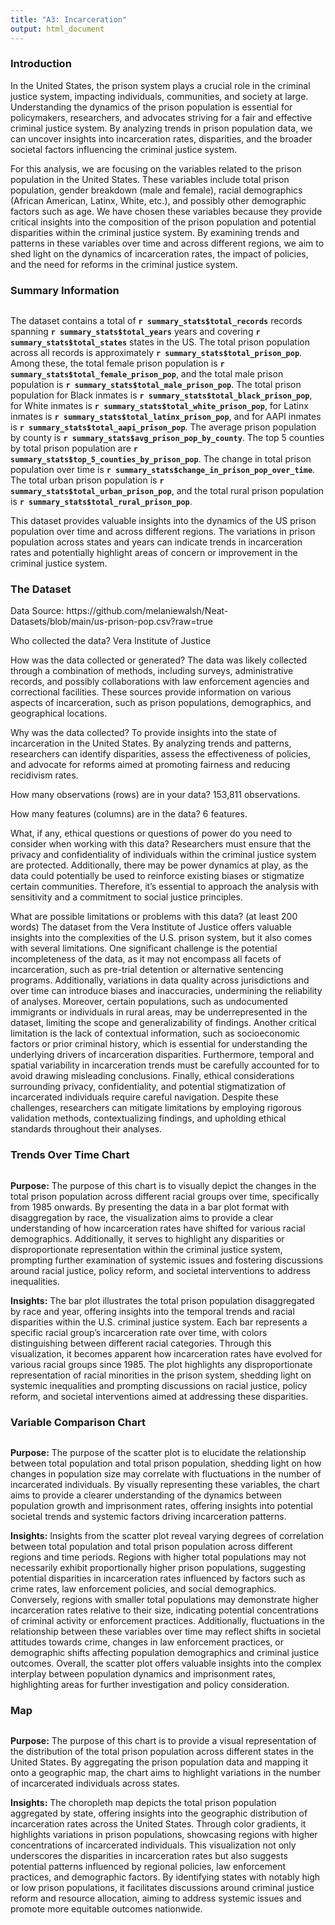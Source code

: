 ```yaml
---
title: "A3: Incarceration"
output: html_document
---
```


### Introduction

In the United States, the prison system plays a crucial role in the criminal justice system, impacting individuals, communities, and society at large. Understanding the dynamics of the prison population is essential for policymakers, researchers, and advocates striving for a fair and effective criminal justice system. By analyzing trends in prison population data, we can uncover insights into incarceration rates, disparities, and the broader societal factors influencing the criminal justice system.

For this analysis, we are focusing on the variables related to the prison population in the United States. These variables include total prison population, gender breakdown (male and female), racial demographics (African American, Latinx, White, etc.), and possibly other demographic factors such as age. We have chosen these variables because they provide critical insights into the composition of the prison population and potential disparities within the criminal justice system. By examining trends and patterns in these variables over time and across different regions, we aim to shed light on the dynamics of incarceration rates, the impact of policies, and the need for reforms in the criminal justice system.

### Summary Information

```r
```

The dataset contains a total of **`r summary_stats$total_records`** records spanning 
**`r summary_stats$total_years`** years and covering **`r summary_stats$total_states`** states in the US. 
The total prison population across all records is approximately **`r summary_stats$total_prison_pop`**. 
Among these, the total female prison population is **`r summary_stats$total_female_prison_pop`**, 
and the total male prison population is **`r summary_stats$total_male_prison_pop`**. 
The total prison population for Black inmates is **`r summary_stats$total_black_prison_pop`**, 
for White inmates is **`r summary_stats$total_white_prison_pop`**, for Latinx inmates is **`r summary_stats$total_latinx_prison_pop`**, 
and for AAPI inmates is **`r summary_stats$total_aapi_prison_pop`**. The average prison population by county is **`r summary_stats$avg_prison_pop_by_county`**. 
The top 5 counties by total prison population are **`r summary_stats$top_5_counties_by_prison_pop`**. The change in total prison population over time is **`r summary_stats$change_in_prison_pop_over_time`**. 
The total urban prison population is **`r summary_stats$total_urban_prison_pop`**, and the total rural prison population is **`r summary_stats$total_rural_prison_pop`**.

This dataset provides valuable insights into the dynamics of the US prison population over time and across different regions. The variations in prison population across states and years can indicate trends in incarceration rates and potentially highlight areas of concern or improvement in the criminal justice system.

### The Dataset

Data Source: https://github.com/melaniewalsh/Neat-Datasets/blob/main/us-prison-pop.csv?raw=true

Who collected the data? Vera Institute of Justice

How was the data collected or generated? The data was likely collected through a combination of methods, including surveys, administrative records, and possibly collaborations with law enforcement agencies and correctional facilities. These sources provide information on various aspects of incarceration, such as prison populations, demographics, and geographical locations.

Why was the data collected? To provide insights into the state of incarceration in the United States. By analyzing trends and patterns, researchers can identify disparities, assess the effectiveness of policies, and advocate for reforms aimed at promoting fairness and reducing recidivism rates.

How many observations (rows) are in your data? 153,811 observations.  

How many features (columns) are in the data? 6 features.

What, if any, ethical questions or questions of power do you need to consider when working with this data? Researchers must ensure that the privacy and confidentiality of individuals within the criminal justice system are protected. Additionally, there may be power dynamics at play, as the data could potentially be used to reinforce existing biases or stigmatize certain communities. Therefore, it's essential to approach the analysis with sensitivity and a commitment to social justice principles.

What are possible limitations or problems with this data?   (at least 200 words)
The dataset from the Vera Institute of Justice offers valuable insights into the complexities of the U.S. prison system, but it also comes with several limitations. One significant challenge is the potential incompleteness of the data, as it may not encompass all facets of incarceration, such as pre-trial detention or alternative sentencing programs. Additionally, variations in data quality across jurisdictions and over time can introduce biases and inaccuracies, undermining the reliability of analyses. Moreover, certain populations, such as undocumented immigrants or individuals in rural areas, may be underrepresented in the dataset, limiting the scope and generalizability of findings. Another critical limitation is the lack of contextual information, such as socioeconomic factors or prior criminal history, which is essential for understanding the underlying drivers of incarceration disparities. Furthermore, temporal and spatial variability in incarceration trends must be carefully accounted for to avoid drawing misleading conclusions. Finally, ethical considerations surrounding privacy, confidentiality, and potential stigmatization of incarcerated individuals require careful navigation. Despite these challenges, researchers can mitigate limitations by employing rigorous validation methods, contextualizing findings, and upholding ethical standards throughout their analyses.

### Trends Over Time Chart

```r
```

**Purpose:**
The purpose of this chart is to visually depict the changes in the total prison population across different racial groups over time, specifically from 1985 onwards. By presenting the data in a bar plot format with disaggregation by race, the visualization aims to provide a clear understanding of how incarceration rates have shifted for various racial demographics. Additionally, it serves to highlight any disparities or disproportionate representation within the criminal justice system, prompting further examination of systemic issues and fostering discussions around racial justice, policy reform, and societal interventions to address inequalities.

**Insights:**
The bar plot illustrates the total prison population disaggregated by race and year, offering insights into the temporal trends and racial disparities within the U.S. criminal justice system. Each bar represents a specific racial group's incarceration rate over time, with colors distinguishing between different racial categories. Through this visualization, it becomes apparent how incarceration rates have evolved for various racial groups since 1985. The plot highlights any disproportionate representation of racial minorities in the prison system, shedding light on systemic inequalities and prompting discussions on racial justice, policy reform, and societal interventions aimed at addressing these disparities.

### Variable Comparison Chart

```r
```

**Purpose:**
The purpose of the scatter plot is to elucidate the relationship between total population and total prison population, shedding light on how changes in population size may correlate with fluctuations in the number of incarcerated individuals. By visually representing these variables, the chart aims to provide a clearer understanding of the dynamics between population growth and imprisonment rates, offering insights into potential societal trends and systemic factors driving incarceration patterns.

**Insights:**
Insights from the scatter plot reveal varying degrees of correlation between total population and total prison population across different regions and time periods. Regions with higher total populations may not necessarily exhibit proportionally higher prison populations, suggesting potential disparities in incarceration rates influenced by factors such as crime rates, law enforcement policies, and social demographics. Conversely, regions with smaller total populations may demonstrate higher incarceration rates relative to their size, indicating potential concentrations of criminal activity or enforcement practices. Additionally, fluctuations in the relationship between these variables over time may reflect shifts in societal attitudes towards crime, changes in law enforcement practices, or demographic shifts affecting population demographics and criminal justice outcomes. Overall, the scatter plot offers valuable insights into the complex interplay between population dynamics and imprisonment rates, highlighting areas for further investigation and policy consideration.

### Map

```r
```

**Purpose:**
The purpose of this chart is to provide a visual representation of the distribution of the total prison population across different states in the United States. By aggregating the prison population data and mapping it onto a geographic map, the chart aims to highlight variations in the number of incarcerated individuals across states.

**Insights:**
The choropleth map depicts the total prison population aggregated by state, offering insights into the geographic distribution of incarceration rates across the United States. Through color gradients, it highlights variations in prison populations, showcasing regions with higher concentrations of incarcerated individuals. This visualization not only underscores the disparities in incarceration rates but also suggests potential patterns influenced by regional policies, law enforcement practices, and demographic factors. By identifying states with notably high or low prison populations, it facilitates discussions around criminal justice reform and resource allocation, aiming to address systemic issues and promote more equitable outcomes nationwide.
